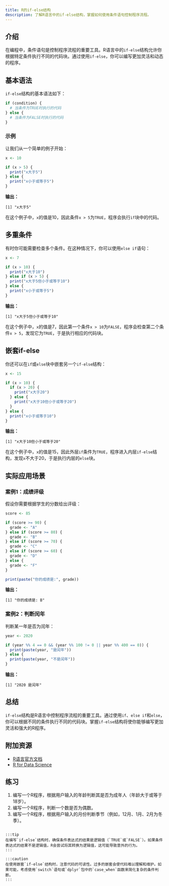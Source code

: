 ```yaml
---
title: R的if-else结构
description: 了解R语言中的if-else结构，掌握如何使用条件语句控制程序流程。
---
```


## 介绍

在编程中，条件语句是控制程序流程的重要工具。R语言中的`if-else`结构允许你根据特定条件执行不同的代码块。通过使用`if-else`，你可以编写更加灵活和动态的程序。

## 基本语法

`if-else`结构的基本语法如下：

```r
if (condition) {
  # 当条件为TRUE时执行的代码
} else {
  # 当条件为FALSE时执行的代码
}
```

### 示例

让我们从一个简单的例子开始：

```r
x <- 10

if (x > 5) {
  print("x大于5")
} else {
  print("x小于或等于5")
}
```

**输出：**

```
[1] "x大于5"
```

在这个例子中，`x`的值是10，因此条件`x > 5`为`TRUE`，程序会执行`if`块中的代码。

## 多重条件

有时你可能需要检查多个条件。在这种情况下，你可以使用`else if`语句：

```r
x <- 7

if (x > 10) {
  print("x大于10")
} else if (x > 5) {
  print("x大于5但小于或等于10")
} else {
  print("x小于或等于5")
}
```

**输出：**

```
[1] "x大于5但小于或等于10"
```

在这个例子中，`x`的值是7，因此第一个条件`x > 10`为`FALSE`，程序会检查第二个条件`x > 5`，发现它为`TRUE`，于是执行相应的代码块。

## 嵌套if-else

你还可以在`if`或`else`块中嵌套另一个`if-else`结构：

```r
x <- 15

if (x > 10) {
  if (x > 20) {
    print("x大于20")
  } else {
    print("x大于10但小于或等于20")
  }
} else {
  print("x小于或等于10")
}
```

**输出：**

```
[1] "x大于10但小于或等于20"
```

在这个例子中，`x`的值是15，因此外层`if`条件为`TRUE`，程序进入内层`if-else`结构，发现`x`不大于20，于是执行内层的`else`块。

## 实际应用场景

### 案例1：成绩评级

假设你需要根据学生的分数给出评级：

```r
score <- 85

if (score >= 90) {
  grade <- "A"
} else if (score >= 80) {
  grade <- "B"
} else if (score >= 70) {
  grade <- "C"
} else if (score >= 60) {
  grade <- "D"
} else {
  grade <- "F"
}

print(paste("你的成绩是:", grade))
```

**输出：**

```
[1] "你的成绩是: B"
```

### 案例2：判断闰年

判断某一年是否为闰年：

```r
year <- 2020

if (year %% 4 == 0 && (year %% 100 != 0 || year %% 400 == 0)) {
  print(paste(year, "是闰年"))
} else {
  print(paste(year, "不是闰年"))
}
```

**输出：**

```
[1] "2020 是闰年"
```

## 总结

`if-else`结构是R语言中控制程序流程的重要工具。通过使用`if`、`else if`和`else`，你可以根据不同的条件执行不同的代码块。掌握`if-else`结构将使你能够编写更加灵活和强大的R程序。

## 附加资源

- [R语言官方文档](https://cran.r-project.org/doc/manuals/r-release/R-intro.html)
- [R for Data Science](https://r4ds.had.co.nz/)

## 练习

1. 编写一个R程序，根据用户输入的年龄判断其是否为成年人（年龄大于或等于18岁）。
2. 编写一个R程序，判断一个数是否为偶数。
3. 编写一个R程序，根据用户输入的月份判断季节（例如，12月、1月、2月为冬季）。
```

:::tip
在编写`if-else`结构时，确保条件表达式的结果是逻辑值（`TRUE`或`FALSE`）。如果条件表达式的结果不是逻辑值，R会尝试将其转换为逻辑值，这可能导致意外的行为。
:::

:::caution
在使用嵌套`if-else`结构时，注意代码的可读性。过多的嵌套会使代码难以理解和维护。如果可能，考虑使用`switch`语句或`dplyr`包中的`case_when`函数来简化复杂的条件判断。
:::